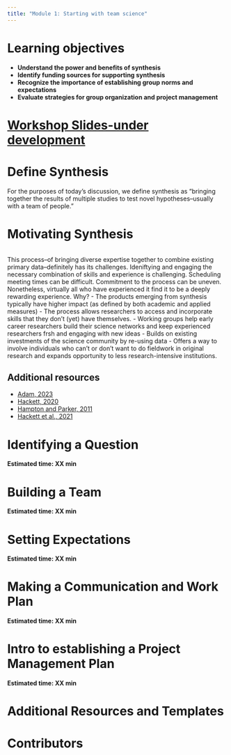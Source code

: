 ```yaml
---
title: "Module 1: Starting with team science"
---
```


# Learning objectives

- **Understand the power and benefits of synthesis** 
- **Identify funding sources for supporting synthesis**
- **Recognize the importance of establishing group norms and expectations**
- **Evaluate strategies for group organization and project management**

# [Workshop Slides-under development](https://docs.google.com/presentation/d/1B9bcdyZzoiGw2QEc1uudJbKixXWs40vmRYk_qv9hR2w/edit#slide=id.p)

# Define Synthesis
For the purposes of today's discussion, we define synthesis as "bringing together the results of multiple studies to test novel hypotheses–usually with a team of people."

# Motivating Synthesis
<p align="right">
<image source="images/sustainability-12-09361-g001-550.jpg" width="50%">
</p>
This process--of bringing diverse expertise together to combine existing primary data--definitely has its challenges. Ideniftying and engaging the necessary combination of skills and experience is challenging. Scheduling meeting times can be difficult. Commitment to the process can be uneven. Nonetheless, virtually all who have experienced it find it to be a deeply rewarding experience. Why?
- The products emerging from synthesis typically have higher impact (as defined by both academic and applied measures)
- The process allows researchers to access and incorporate skills that they don't (yet) have themselves.
- Working groups help early career researchers build their science networks and keep experienced researchers frsh and engaging with new ideas
- Builds on existing investments of the science community by re-using data
- Offers a way to involve individuals who can’t or don’t want to do fieldwork in original research and expands opportunity to less research-intensive institutions.

## Additional resources

* [Adam, 2023](https://doi.org/10.1038/d41586-023-03618-x)
* [Hackett, 2020](https://doi.org/10.3390/su12229361)
* [Hampton and Parker, 2011](https://doi.org/10.1525/bio.2011.61.11.9)
* [Hackett et al., 2021](https://doi.org/10.1016/j.respol.2020.104069)

# Identifying a Question

**Estimated time: XX min**

# Building a Team

**Estimated time: XX min**

# Setting Expectations

**Estimated time: XX min**

# Making a Communication and Work Plan

**Estimated time: XX min**

# Intro to establishing a Project Management Plan 

**Estimated time: XX min**

# Additional Resources and Templates 

# Contributors 
